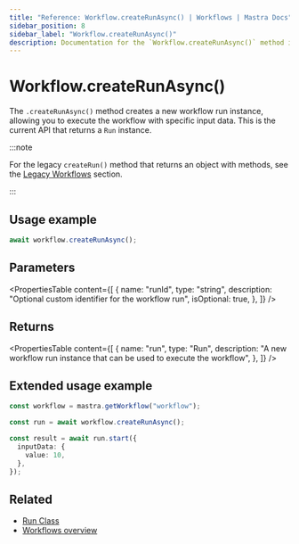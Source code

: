```yaml
---
title: "Reference: Workflow.createRunAsync() | Workflows | Mastra Docs"
sidebar_position: 8
sidebar_label: "Workflow.createRunAsync()"
description: Documentation for the `Workflow.createRunAsync()` method in workflows, which creates a new workflow run instance.
---
```



# Workflow.createRunAsync()

The `.createRunAsync()` method creates a new workflow run instance, allowing you to execute the workflow with specific input data. This is the current API that returns a `Run` instance.

:::note

For the legacy `createRun()` method that returns an object with methods, see the [Legacy Workflows](../../legacyWorkflows/createRun) section.

:::

## Usage example

```typescript copy
await workflow.createRunAsync();
```

## Parameters

<PropertiesTable
  content={[
    {
      name: "runId",
      type: "string",
      description: "Optional custom identifier for the workflow run",
      isOptional: true,
    },
  ]}
/>

## Returns

<PropertiesTable
  content={[
    {
      name: "run",
      type: "Run",
      description:
        "A new workflow run instance that can be used to execute the workflow",
    },
  ]}
/>

## Extended usage example

```typescript showLineNumbers copy
const workflow = mastra.getWorkflow("workflow");

const run = await workflow.createRunAsync();

const result = await run.start({
  inputData: {
    value: 10,
  },
});
```

## Related

- [Run Class](../run)
- [Workflows overview](/docs/workflows/overview)
